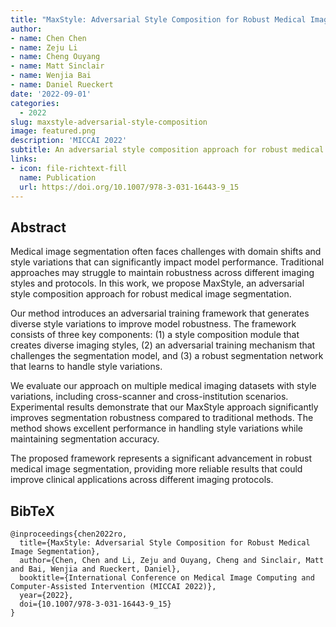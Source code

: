 ```yaml
---
title: "MaxStyle: Adversarial Style Composition for Robust Medical Image Segmentation"
author: 
- name: Chen Chen
- name: Zeju Li
- name: Cheng Ouyang
- name: Matt Sinclair
- name: Wenjia Bai
- name: Daniel Rueckert
date: '2022-09-01'
categories:
  - 2022
slug: maxstyle-adversarial-style-composition
image: featured.png
description: 'MICCAI 2022'
subtitle: An adversarial style composition approach for robust medical image segmentation.
links:
- icon: file-richtext-fill
  name: Publication
  url: https://doi.org/10.1007/978-3-031-16443-9_15
---
```


## Abstract

Medical image segmentation often faces challenges with domain shifts and style variations that can significantly impact model performance. Traditional approaches may struggle to maintain robustness across different imaging styles and protocols. In this work, we propose MaxStyle, an adversarial style composition approach for robust medical image segmentation.

Our method introduces an adversarial training framework that generates diverse style variations to improve model robustness. The framework consists of three key components: (1) a style composition module that creates diverse imaging styles, (2) an adversarial training mechanism that challenges the segmentation model, and (3) a robust segmentation network that learns to handle style variations.

We evaluate our approach on multiple medical imaging datasets with style variations, including cross-scanner and cross-institution scenarios. Experimental results demonstrate that our MaxStyle approach significantly improves segmentation robustness compared to traditional methods. The method shows excellent performance in handling style variations while maintaining segmentation accuracy.

The proposed framework represents a significant advancement in robust medical image segmentation, providing more reliable results that could improve clinical applications across different imaging protocols.

## BibTeX

```{=html}
<pre class="quarto-appendix-bibtex" data-clipboard-text="@inproceedings{chen2022ro,
  title={MaxStyle: Adversarial Style Composition for Robust Medical Image Segmentation},
  author={Chen, Chen and Li, Zeju and Ouyang, Cheng and Sinclair, Matt and Bai, Wenjia and Rueckert, Daniel},
  booktitle={International Conference on Medical Image Computing and Computer-Assisted Intervention (MICCAI 2022)},
  year={2022},
  doi={10.1007/978-3-031-16443-9_15}
}"><code>@inproceedings{chen2022ro,
  title={MaxStyle: Adversarial Style Composition for Robust Medical Image Segmentation},
  author={Chen, Chen and Li, Zeju and Ouyang, Cheng and Sinclair, Matt and Bai, Wenjia and Rueckert, Daniel},
  booktitle={International Conference on Medical Image Computing and Computer-Assisted Intervention (MICCAI 2022)},
  year={2022},
  doi={10.1007/978-3-031-16443-9_15}
}</code></pre>
``` 